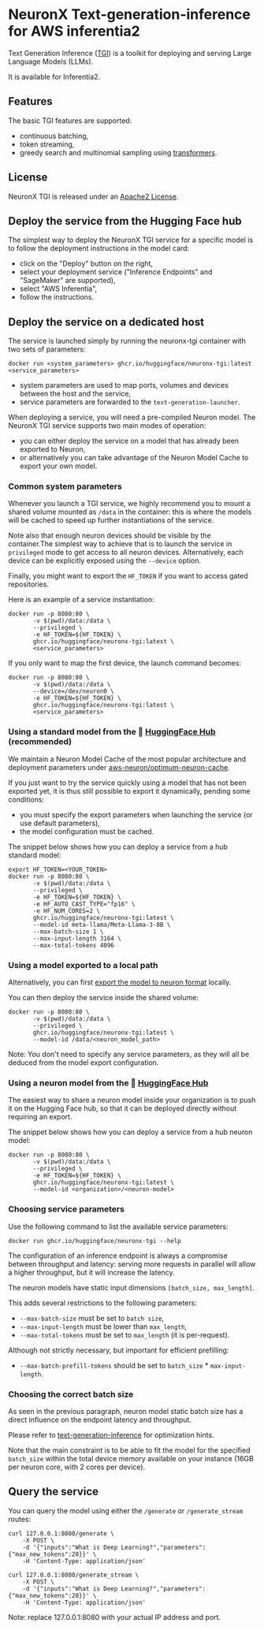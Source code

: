 # NeuronX Text-generation-inference for AWS inferentia2

Text Generation Inference ([TGI](https://huggingface.co/docs/text-generation-inference/)) is a toolkit for deploying and serving Large Language Models (LLMs).

It is available for Inferentia2.

## Features

The basic TGI features are supported:

- continuous batching,
- token streaming,
- greedy search and multinomial sampling using [transformers](https://huggingface.co/docs/transformers/generation_strategies#customize-text-generation).

## License

NeuronX TGI is released under an [Apache2 License](https://github.com/huggingface/text-generation-inference?tab=Apache-2.0-1-ov-file#readme).

## Deploy the service from the Hugging Face hub

The simplest way to deploy the NeuronX TGI service for a specific model is to follow the
deployment instructions in the model card:

- click on the "Deploy" button on the right,
- select your deployment service ("Inference Endpoints" and "SageMaker" are supported),
- select "AWS Inferentia",
- follow the instructions.


## Deploy the service on a dedicated host

The service is launched simply by running the neuronx-tgi container with two sets of parameters:

```
docker run <system_parameters> ghcr.io/huggingface/neuronx-tgi:latest <service_parameters>
```

- system parameters are used to map ports, volumes and devices between the host and the service,
- service parameters are forwarded to the `text-generation-launcher`.

When deploying a service, you will need a pre-compiled Neuron model. The NeuronX TGI service supports two main modes of operation:

- you can either deploy the service on a model that has already been exported to Neuron,
- or alternatively you can take advantage of the Neuron Model Cache to export your own model.

### Common system parameters

Whenever you launch a TGI service, we highly recommend you to mount a shared volume mounted as `/data` in the container: this is where
the models will be cached to speed up further instantiations of the service.

Note also that enough neuron devices should be visible by the container.The simplest way to achieve that is to launch the service in `privileged` mode to get access to all neuron devices.
Alternatively, each device can be explicitly exposed using the `--device` option.

Finally, you might want to export the `HF_TOKEN` if you want to access gated repositories.

Here is an example of a service instantiation:

```
docker run -p 8080:80 \
       -v $(pwd)/data:/data \
       --privileged \
       -e HF_TOKEN=${HF_TOKEN} \
       ghcr.io/huggingface/neuronx-tgi:latest \
       <service_parameters>
```

If you only want to map the first device, the launch command becomes:

```
docker run -p 8080:80 \
       -v $(pwd)/data:/data \
       --device=/dev/neuron0 \
       -e HF_TOKEN=${HF_TOKEN} \
       ghcr.io/huggingface/neuronx-tgi:latest \
       <service_parameters>
```

### Using a standard model from the 🤗 [HuggingFace Hub](https://huggingface.co/aws-neuron) (recommended)

We maintain a Neuron Model Cache of the most popular architecture and deployment parameters under [aws-neuron/optimum-neuron-cache](https://huggingface.co/aws-neuron/optimum-neuron-cache).

If you just want to try the service quickly using a model that has not been exported yet, it is thus still
possible to export it dynamically, pending some conditions:
- you must specify the export parameters when launching the service (or use default parameters),
- the model configuration must be cached.

The snippet below shows how you can deploy a service from a hub standard model:

```
export HF_TOKEN=<YOUR_TOKEN>
docker run -p 8080:80 \
       -v $(pwd)/data:/data \
       --privileged \
       -e HF_TOKEN=${HF_TOKEN} \
       -e HF_AUTO_CAST_TYPE="fp16" \
       -e HF_NUM_CORES=2 \
       ghcr.io/huggingface/neuronx-tgi:latest \
       --model-id meta-llama/Meta-Llama-3-8B \
       --max-batch-size 1 \
       --max-input-length 3164 \
       --max-total-tokens 4096
```

### Using a model exported to a local path

Alternatively, you can first [export the model to neuron format](https://huggingface.co/docs/optimum-neuron/main/en/guides/export_model#exporting-neuron-models-using-neuronx-tgi) locally.

You can then deploy the service inside the shared volume:

```
docker run -p 8080:80 \
       -v $(pwd)/data:/data \
       --privileged \
       ghcr.io/huggingface/neuronx-tgi:latest \
       --model-id /data/<neuron_model_path>
```

Note: You don't need to specify any service parameters, as they will all be deduced from the model export configuration.

### Using a neuron model from the 🤗 [HuggingFace Hub](https://huggingface.co/)

The easiest way to share a neuron model inside your organization is to push it on the Hugging Face hub, so that it can be deployed directly without requiring an export.

The snippet below shows how you can deploy a service from a hub neuron model:

```
docker run -p 8080:80 \
       -v $(pwd)/data:/data \
       --privileged \
       -e HF_TOKEN=${HF_TOKEN} \
       ghcr.io/huggingface/neuronx-tgi:latest \
       --model-id <organization>/<neuron-model>
```

### Choosing service parameters

Use the following command to list the available service parameters:

```
docker run ghcr.io/huggingface/neuronx-tgi --help
```

The configuration of an inference endpoint is always a compromise between throughput and latency: serving more requests in parallel will allow a higher throughput, but it will increase the latency.

The neuron models have static input dimensions `[batch_size, max_length]`.

This adds several restrictions to the following parameters:

- `--max-batch-size` must be set to `batch size`,
- `--max-input-length` must be lower than `max_length`,
- `--max-total-tokens` must be set to `max_length` (it is per-request).

Although not strictly necessary, but important for efficient prefilling:

- `--max-batch-prefill-tokens` should be set to `batch_size` * `max-input-length`.

### Choosing the correct batch size

As seen in the previous paragraph, neuron model static batch size has a direct influence on the endpoint latency and throughput.

Please refer to [text-generation-inference](https://github.com/huggingface/text-generation-inference) for optimization hints.

Note that the main constraint is to be able to fit the model for the specified `batch_size` within the total device memory available
on your instance (16GB per neuron core, with 2 cores per device).

## Query the service

You can query the model using either the `/generate` or `/generate_stream` routes:

```
curl 127.0.0.1:8080/generate \
    -X POST \
    -d '{"inputs":"What is Deep Learning?","parameters":{"max_new_tokens":20}}' \
    -H 'Content-Type: application/json'
```

```
curl 127.0.0.1:8080/generate_stream \
    -X POST \
    -d '{"inputs":"What is Deep Learning?","parameters":{"max_new_tokens":20}}' \
    -H 'Content-Type: application/json'
```

Note: replace 127.0.0.1:8080 with your actual IP address and port.
